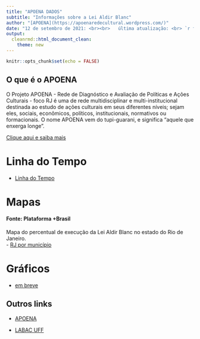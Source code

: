 ```yaml
---
title: "APOENA DADOS"
subtitle: "Informações sobre a Lei Aldir Blanc"
author: "[APOENA](https://apoenaredecultural.wordpress.com/)"
date: "12 de setembro de 2021: <br><br>   última atualização: <br> `r format(Sys.Date(), '%d de %B de %Y')`"
output: 
  cleanrmd::html_document_clean:
    theme: new
---
```


```r
knitr::opts_chunk$set(echo = FALSE)

```

## O que é o APOENA

O Projeto APOENA - Rede de Diagnóstico e Avaliação de Políticas e Ações Culturais - foco RJ é uma de rede multidisciplinar e multi-institucional destinada ao estudo de ações culturais em seus diferentes níveis; sejam eles, sociais, econômicos, políticos, institucionais, normativos ou formacionais.  O nome APOENA vem do tupi-guarani, e significa "aquele que enxerga longe".

[Clique aqui e saiba mais](https://apoenaredecultural.wordpress.com/)





# Linha do Tempo

- [Linha do Tempo](https://apoena-uff.github.io/dados/linha-tempo/)


# Mapas


#### Fonte: Plataforma +Brasil

Mapa do percentual de execução da Lei Aldir Blanc no estado do Rio de Janeiro.    
- [RJ por município](mapa1/index.html)

# Gráficos
- [em breve](https://labacuff.wordpress.com/)

## Outros links

- [APOENA](https://apoenaredecultural.wordpress.com/)

- [LABAC UFF](https://labacuff.wordpress.com/)

